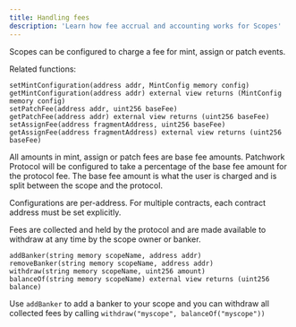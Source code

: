 ```yaml
---
title: Handling fees
description: 'Learn how fee accrual and accounting works for Scopes'
---
```


Scopes can be configured to charge a fee for mint, assign or patch events.

Related functions:

```solidity
setMintConfiguration(address addr, MintConfig memory config)
getMintConfiguration(address addr) external view returns (MintConfig memory config)
setPatchFee(address addr, uint256 baseFee)
getPatchFee(address addr) external view returns (uint256 baseFee)
setAssignFee(address fragmentAddress, uint256 baseFee)
getAssignFee(address fragmentAddress) external view returns (uint256 baseFee)
```

All amounts in mint, assign or patch fees are base fee amounts. Patchwork Protocol will be configured to take a percentage of the base fee amount for the protocol fee. The base fee amount is what the user is charged and is split between the scope and the protocol.

Configurations are per-address. For multiple contracts, each contract address must be set explicitly.

Fees are collected and held by the protocol and are made available to withdraw at any time by the scope owner or banker.

```solidity
addBanker(string memory scopeName, address addr)
removeBanker(string memory scopeName, address addr)
withdraw(string memory scopeName, uint256 amount)
balanceOf(string memory scopeName) external view returns (uint256 balance)
```

Use `addBanker` to add a banker to your scope and you can withdraw all collected fees by calling `withdraw("myscope", balanceOf("myscope"))`

